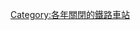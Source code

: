 {{Commonscat|Railway stations closed in 2017}}
{{Railwaystationyearcat|2017|name=關閉}}
[[Category:各年關閉的鐵路車站|Category:各年關閉的鐵路車站]]